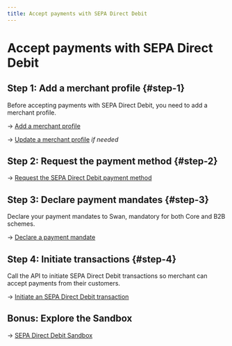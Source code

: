 ```yaml
---
title: Accept payments with SEPA Direct Debit
---
```


# Accept payments with SEPA Direct Debit

## Step 1: Add a merchant profile {#step-1}

Before accepting payments with SEPA Direct Debit, you need to add a merchant profile.

→ [Add a merchant profile](../profiles/guide-add.mdx)

→ [Update a merchant profile](../profiles/guide-update.mdx) *if needed*

## Step 2: Request the payment method {#step-2}

→ [Request the SEPA Direct Debit payment method](./guide-request.mdx)

## Step 3: Declare payment mandates {#step-3}

Declare your payment mandates to Swan, mandatory for both Core and B2B schemes.

→ [Declare a payment mandate](./guide-declare.mdx)

## Step 4: Initiate transactions {#step-4}

Call the API to initiate SEPA Direct Debit transactions so merchant can accept payments from their customers.

→ [Initiate an SEPA Direct Debit transaction](./guide-initiate.mdx)

## Bonus: Explore the Sandbox

→ [SEPA Direct Debit Sandbox](./sandbox.mdx)